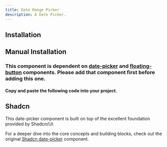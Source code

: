 ```yaml
---
title: Date Range Picker
description: A Date Picker.
---
```


<ComponentPreview
  name="date-range-picker-demo"
/>

## Installation
<ComponentInstallation name="date-range" />

## Manual Installation
### This component is dependent on [date-picker](/docs/components/inputs/date-picker) and [floating-button](/docs/components/buttons/floating-button) components. Please add that component first before adding this one.

#### Copy and paste the following code into your project.

<ComponentSource name="date-range-picker" filePath="@/components/ui/date/date-range-picker.tsx"/>

## Shadcn
This date-picker component is built on top of the excellent foundation provided by Shadcn/UI.

For a deeper dive into the core concepts and building blocks, check out the original [Shadcn date-picker](https://ui.shadcn.com/docs/components/date-picker) component.